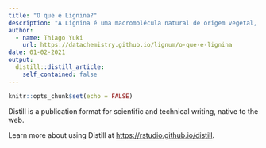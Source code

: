 ```yaml
---
title: "O que é Lignina?"
description: "A Lignina é uma macromolécula natural de origem vegetal, abundante e com pontecial para diversas aplicações."
author:
  - name: Thiago Yuki
    url: https://datachemistry.github.io/lignum/o-que-e-lignina
date: 01-02-2021
output:
  distill::distill_article:
    self_contained: false
---
```



```r
knitr::opts_chunk$set(echo = FALSE)
```

Distill is a publication format for scientific and technical writing, native to the web.

Learn more about using Distill at <https://rstudio.github.io/distill>.


